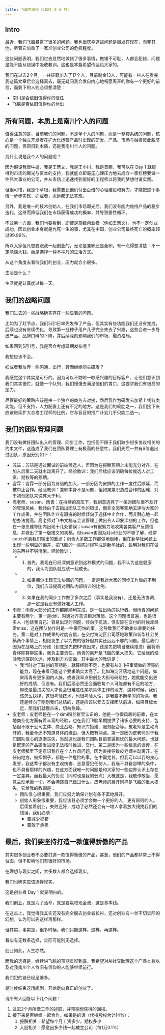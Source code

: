 ```yaml
---
title: 飞脑内部信（2024 年 6 月）
---
```


## Intro

最近，我们飞脑暴露了很多的问题，我也很庆幸这些问题是爆发在现在，而非其他，尽管它加重了一家准创业公司的危机程度。

这些问题表明，我们过去显然地做错了很多事情，做错不可耻，人都会犯错，问题是能不能从错误中吸收教训，这也是本篇希望传达给大家的。

我们在过去2个月，一共征募加入了17个人，目前剩余13人，可能有一些人在看完我这篇文章后会选择离去，毫无疑问我会发自内心地祝愿离开的你有一个更好的前程，而剩下的人则必须想清楚：
- 南川是否依旧值得你的信任
- 飞脑是否依旧值得你的付出

## 所有问题，本质上是南川个人的问题

值得注意的是，目前我们的问题，不是单个人的问题，而是一整套系统的问题，核心是一个独立开发者在扩大化运营产品时出现的研发、产品、市场与融资彼此脱节的问题，但回归到本质，还是我南川个人的问题。

为什么说是我个人的问题呢？

因为假设我很牛逼，我是王慧文、我是王小川、我是景鲲，我可以在 Day 1 就能得到市场的曝光与资本的支持，我就能立即毫无心理压力地去成立一家标榜要做一件伟大事业的公司，并从市场上迅速找到很好的工程师以将我的梦想付诸实践。

但很可惜，我是个草根，我需要比他们付出百倍的心理建设和努力，才能把这个事情一步步实现，亦或者，永远都无法实现。

另外，我是唯一的技术创始人，在我们市场曝光后，我们没有能力维持产品的稳步迭代，这继而降低我们在市场获得成功的概率，并导致恶性循环。

不过另一方面，我们也要看到，即使是顶级创业者（例如王慧文），也不一定创业成功，因此创业本身就是九死一生的事，尤其在中国，创业公司最终死亡的概率超过99.99%。

所以大家但凡想要跟我一起创业的，无论是兼职还是全职，有一点得想清楚：不一定能赚大钱，而是选择一种不平凡的生活方式。

从这个角度去看待我们的创业，压力就会小很多。

生活是什么？

生活就是认真度过每一天。

## 我们的战略问题

我们过去的一些战略确实存在一些显著的问题。

比如为了赶节点，我们5月1日率先发布了产品，但其实有些功能我们还没有完成，后续也没有继续优化，导致第一批种子用户几乎完全失去了兴趣，这些会进一步导致产品、品牌口碑的下降，并后续深刻影响我们的市场、融资格局。

如果回到5月1号，我是否会考虑延期发布呢？

我想应该不会。

抑或者我放弃一些沟通、出行，转而继续闷头研发？

我感觉这个其实是可行的。因为可以不妨晾一晾感兴趣的目标客户，让他们意识到我们其实很忙，就像一个队列，我们慢慢去满足他们的胃口，这要求我们有极高的定力。

尽管最好的策略应该是由一个独立的商务去对接，然后我作为研发去加紧上线各类功能。但不支持，人力配置上还有不足的地方。这是我们的软肋之一，我们接下来应该继续扩大合格工程师的比例，它与盲目的推广计划几乎只能二选一。

## 我们的团队管理问题

我们没有做好团队出入的管理、同步工作，包括但不限于我们缺少很多协议相关的约束文件，这造成了我们在团队管理上有极高的任意性，我们先后一共有6位退出过团队，原因分别如下：
- 苏喆：苏喆是通过面试的前端候选人，但因为在报酬预期上未能充分对齐，在加入后第二天就主动离开了。经验教训：我们后续应该明确每位候选人对工资、期权等的预期。
- 睿霖：睿霖一部分因为苏喆的加入，一部分因为安排的工作一度往后顺延，而被中止合作。经验教训：兼职本身不是问题，但如果兼职造成合作的困难，对于初创团队来说弊大于利。
- 高老师、susan、雨青：在持续的高压下，我刻意选择了一条对团队很不友好的管理风格，我倾向于去指出团队工作的错误，而非全面客观地去评价大家的工作成果，并在团队作业有瑕疵的时候倾向于选择中止合作，而非耐心地一起想办法提高。高老师对飞书文档与会议管理上做出令人印象深刻的工作，但也在一张思维导图内出现十几处错误；susan有很努力地收集各类客户反馈信息，并做出了第一版推文的初稿，但susan也因为对ai行业的不够了解，经常catch不到我们输出的重点；雨青大多数工作都做地很棒，但在新华社问题上出现一些明显的偏差，把飞脑的一些陈述误写成是新华社的，说明对我们在做的东西并不够清晰。经验教训：
	- 1. 首先，我现在已经深刻意识到这种模式的问题，我不认为这是健康的，我认为团队就应该一起成长。
	- 2. 如果偶尔出现无法协调的问题，一定是我对大家的同步工作做的不到位，我们应该提高对团队内部培训的比例。
	- 3. 如果在我的同步工作做了多次之后（事实是我没有），还是无法协调，那一定是我没有做好准入工作。
- 雨青：雨青大部分的工作都能顺利完成，是一位出色的执行者。但雨青的问题主要有两个，第一是ddl、沟通对齐意识相对薄弱，这个问题很普遍，也是很多人（包括我自己）容易出现的问题，倾向于揽活，但实际在交付的时候却经常miss，这在团队协作时是一件很可怕的事，这导致我们不敢委以重要的任务。第二是对工作成果的过度自信，在交付海淀区公司落地政策和新华社公关稿两个事情上，相继发生了以为做的很好但其实还远远不够的问题。最后我们因为在战略上的分歧（到底是先把BP做出来，还是先把项目继续推进）而将雨青移除群聊这事，我负主要责任。雨青的离开是飞脑的重大损失，它给我的经验教训深刻久远，涉及到方方面面，其中最大的教训是：
	- 我当时对于联创的预期是，就算经验不足，也要有从0-1把事情做的漂亮的能力，现在来看可能这个要求确实太高了。比如海淀区落地这个问题，如果雨青有更多国内人脉，或者我早点把创业大街号码给她，她就能交出更好的成绩，但没有。我们后续必然还会面临每个人可能都有不足的地方，即使是最顶尖的人才也会很难胜任某项具体工作的地方，这种时候，我们该怎么抉择，这很考验技术，也很考验人性，是我要不断学习的功课。我还是倾向于刚刚我们总结的，还是应该以爱去支撑团队前进，如果目标太远，那我们就慢点来，切勿急躁。
- 皮老师：皮老师是在一个kimi粉丝群里认识的，他是一位很风趣的前辈，在本地商业化方面有着丰富的经验，也在我们飞脑早期提供了诸多必要的支持，包括但不限于公司主体、商业战略、知识库搭建、服务配合等。皮老师是主动离开的，我至今还不知道具体的缘由，但大概有两点。第一是因为皮老师对于我们团队信心的逐渐丧失，当然这也是我们团队目前普遍担忧的最大问题，也就是既定的产品研发进度无法按时推进、交付。第二是因为一些信息的误传，在皮老师那里下定意识我存在个人作风问题，因为直接导致皮老师主动离开。在任何地方，被扣帽子，都是一件危险的事，在中国尤甚。但我可以以我的良心发誓，我这辈子都没有主观伤害、恶意侵犯任何人，我既不具备那样的条件，也不具备那样的兴趣，在这方面我唯一的问题是和大家的一些边界认识上存在一定差异。而我最大的优点（同时也是我的弱点）大概就是，我敢作敢当，愿意主动承担一切，不会掩饰自己做过什么。皮老师的离开同样是飞脑的重大损失，它给我的教训是：
	- 团队信心很重要，我们应努力确保计划有条不紊地展开。
	- 创始人形象很重要，我应该且必须学会做一个更好的人，更有原则的人。后续接着创业，失败还好，成功了必然还会有一堆人拿着放大镜找我们的错误，我们必须：
		- 要减少犯错
		- 要敢于承担

## 最后，我们要坚持打造一款值得骄傲的产品

其实很多创业者不必要打造一款值得骄傲的产品，甚至，他们的产品都非常上不得台面，但不影响他们有很好的市场。

在理想与现实之间，大多数人都会选择现实。

我们也确实应该选择现实。

这是创业者 Day 1 就要明白的。

我们创业，就是为了活命，就是要赢取现金流，这是基本线。

在这点上，我觉得我其实还没有完全脱去创业者长衫，还对创业有一丝不切实际的幻想，认为可以先这样再那样。

但其实，事实是，很多时候，我们只能这样，这样，再这样。

看似有无数条选择，实际可能别无选择。

创业如此，人生亦然。

而我的选择是，继续讲飞脑的预期贯彻到底，我希望对AI社交助理这个产品本身以及对我南川个人依旧有信仰的人能够继续前行。

我们犯的错已经足够多。

是时候结束这场闹剧，开始走向真正的创业了。

请所有人回答以下几个问题：
1. 过去2个月所做工作的述职，并预期想获得的回报。
2. 接下来是否继续一起合作，如果是的话（代持股权合计14%）：
	1. 报酬相关：希望每个月工资多少，期权多少
	2. 入股相关：愿意出多少钱一起成立公司（每1万0.1%）
